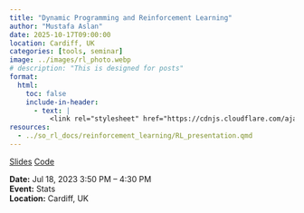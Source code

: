 ---
title: "Dynamic Programming and Reinforcement Learning"
author: "Mustafa Aslan"
date: 2025-10-17T09:00:00
location: Cardiff, UK
categories: [tools, seminar]
image: ../images/rl_photo.webp
# description: "This is designed for posts"
format:
  html:
    toc: false
    include-in-header:
      - text: |
          <link rel="stylesheet" href="https://cdnjs.cloudflare.com/ajax/libs/font-awesome/6.4.0/css/all.min.css">
resources:
  - ../so_rl_docs/reinforcement_learning/RL_presentation.qmd
---


[<i class="fas fa-bookmark"></i> Slides](../so_rl_docs/reinforcement_learning/RL_presentation.qmd){.btn .btn-sm .btn-outline-primary}
[<i class="fab fa-python"></i> Code](../so_rl_docs/reinforcement_learning/rl.ipynb){.btn .btn-sm .btn-outline-primary}

**Date:** Jul 18, 2023 3:50 PM – 4:30 PM\
**Event:** Stats\
**Location:** Cardiff, UK